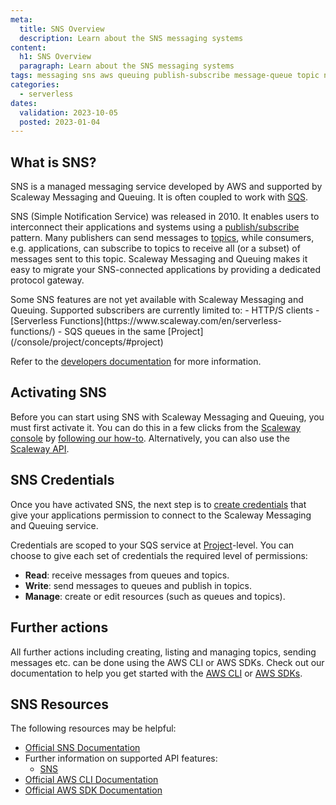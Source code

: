 ```yaml
---
meta:
  title: SNS Overview
  description: Learn about the SNS messaging systems
content:
  h1: SNS Overview
  paragraph: Learn about the SNS messaging systems
tags: messaging sns aws queuing publish-subscribe message-queue topic notification simple notification service
categories:
  - serverless
dates:
  validation: 2023-10-05
  posted: 2023-01-04
---
```


## What is SNS?

SNS is a managed messaging service developed by AWS and supported by Scaleway Messaging and Queuing. It is often coupled to work with [SQS](/serverless/messaging/reference-content/sqs-overview/).

SNS (Simple Notification Service) was released in 2010. It enables users to interconnect their applications and systems using a [publish/subscribe](/serverless/messaging/concepts#publishsubscribe) pattern. Many publishers can send messages to [topics](/serverless/messaging/concepts#topicexchange), while consumers, e.g. applications, can subscribe to topics to receive all (or a subset) of messages sent to this topic. Scaleway Messaging and Queuing makes it easy to migrate your SNS-connected applications by providing a dedicated protocol gateway. 

<Message type="note">
  Some SNS features are not yet available with Scaleway Messaging and Queuing. Supported subscribers are currently limited to:
    - HTTP/S clients
    - [Serverless Functions](https://www.scaleway.com/en/serverless-functions/)
    - SQS queues in the same [Project](/console/project/concepts/#project)

  Refer to the [developers documentation](https://www.scaleway.com/en/developers/api/messaging-and-queuing/) for more information.
</Message>

## Activating SNS

Before you can start using SNS with Scaleway Messaging and Queuing, you must first activate it. You can do this in a few clicks from the [Scaleway console](https://console.scaleway.com) by [following our how-to](/serverless/messaging/how-to/get-started/). Alternatively, you can also use the [Scaleway API](https://www.scaleway.com/en/developers/api/messaging-and-queuing/).

## SNS Credentials

Once you have activated SNS, the next step is to [create credentials](/serverless/messaging/how-to/create-credentials) that give your applications permission to connect to the Scaleway Messaging and Queuing service.

Credentials are scoped to your SQS service at [Project](/console/project/concepts/#project)-level. You can choose to give each set of credentials the required level of permissions:

  - **Read**: receive messages from queues and topics.
  - **Write**: send messages to queues and publish in topics.
  - **Manage**: create or edit resources (such as queues and topics).

## Further actions

All further actions including creating, listing and managing topics, sending messages etc. can be done using the AWS CLI or AWS SDKs. Check out our documentation to help you get started with the [AWS CLI](/serverless/messaging/api-cli/connect-aws-cli/) or [AWS SDKs](/serverless/messaging/api-cli/python-node-sqs/).

## SNS Resources

The following resources may be helpful:

  - [Official SNS Documentation](https://docs.aws.amazon.com/sns/latest/dg/welcome.html)
  - Further information on supported API features:
    - [SNS](/serverless/messaging/reference-content/sns-support/)
  - [Official AWS CLI Documentation](https://aws.amazon.com/cli/)
  - [Official AWS SDK Documentation](https://aws.amazon.com/developer/tools/)